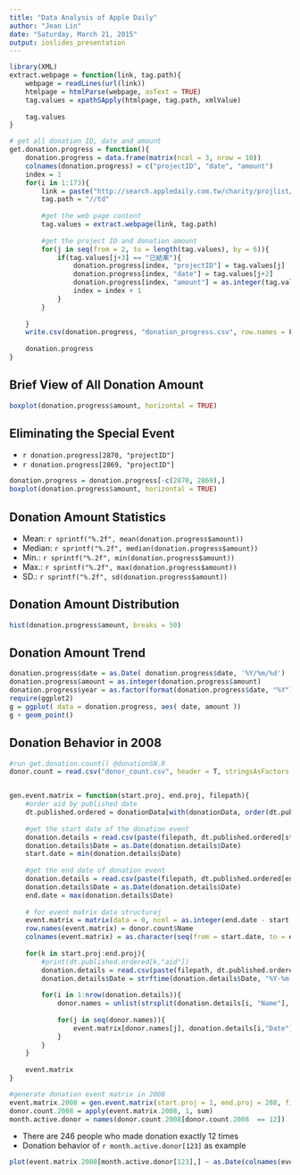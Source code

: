 ```yaml
---
title: "Data Analysis of Apple Daily"
author: "Jean Lin"
date: "Saturday, March 21, 2015"
output: ioslides_presentation
---
```


```r
library(XML)
extract.webpage = function(link, tag.path){
    webpage = readLines(url(link))
    htmlpage = htmlParse(webpage, asText = TRUE)
    tag.values = xpathSApply(htmlpage, tag.path, xmlValue)
    
    tag.values
}

# get all donation ID, date and amount
get.donation.progress = function(){
    donation.progress = data.frame(matrix(ncol = 3, nrow = 10))
    colnames(donation.progress) = c("projectID", "date", "amount")
    index = 1
    for(i in 1:173){
        link = paste("http://search.appledaily.com.tw/charity/projlist/Page/", i, sep = "")
        tag.path = "//td"
        
        #get the web page content
        tag.values = extract.webpage(link, tag.path)
        
        #get the project ID and donation amount
        for(j in seq(from = 2, to = length(tag.values), by = 6)){
            if(tag.values[j+3] == "已結案"){
                donation.progress[index, "projectID"] = tag.values[j]
                donation.progress[index, "date"] = tag.values[j+2]
                donation.progress[index, "amount"] = as.integer(tag.values[j+4])
                index = index + 1 
            }
        }
        
    }
    write.csv(donation.progress, "donation_progress.csv", row.names = F)
    
    donation.progress
}

```


## Brief View of All Donation Amount

```r
boxplot(donation.progress$amount, horizontal = TRUE)
```

## Eliminating the Special Event

- `r donation.progress[2870, "projectID"]`
- `r donation.progress[2869, "projectID"]`

```r
donation.progress = donation.progress[-c(2870, 2869),]
boxplot(donation.progress$amount, horizontal = TRUE)
```

## Donation Amount Statistics

- Mean: `r sprintf("%.2f", mean(donation.progress$amount))`
- Median: `r sprintf("%.2f", median(donation.progress$amount))`
- Min.: `r sprintf("%.2f", min(donation.progress$amount))`
- Max.: `r sprintf("%.2f", max(donation.progress$amount))`
- SD.: `r sprintf("%.2f", sd(donation.progress$amount))`

## Donation Amount Distribution

```r
hist(donation.progress$amount, breaks = 50)
```

## Donation Amount Trend
```r
donation.progress$date = as.Date( donation.progress$date, '%Y/%m/%d')
donation.progress$amount = as.integer(donation.progress$amount)
donation.progress$year = as.factor(format(donation.progress$date, "%Y"))
require(ggplot2)
g = ggplot( data = donation.progress, aes( date, amount ))
g + geom_point()
```

## Donation Behavior in 2008

```r
#run get.donation.count() @donationSN.R
donor.count = read.csv("donor_count.csv", header = T, stringsAsFactors = F)


gen.event.matrix = function(start.proj, end.proj, filepath){
    #order aid by published date
    dt.published.ordered = donationData[with(donationData, order(dt.published)), c("aid", "dt.published")]
    
    #get the start date of the donation event
    donation.details = read.csv(paste(filepath, dt.published.ordered[start.proj,"aid"], ".csv", sep=""), header = T, stringsAsFactors = F)
    donation.details$Date = as.Date(donation.details$Date)
    start.date = min(donation.details$Date)
    
    #get the end date of donation event
    donation.details = read.csv(paste(filepath, dt.published.ordered[end.proj,"aid"], ".csv", sep=""), header = T, stringsAsFactors = F)
    donation.details$Date = as.Date(donation.details$Date)
    end.date = max(donation.details$Date)
    
    # for event matrix data structurej
    event.matrix = matrix(data = 0, ncol = as.integer(end.date - start.date)+1 , nrow = nrow(donor.count))
    row.names(event.matrix) = donor.count$Name
    colnames(event.matrix) = as.character(seq(from = start.date, to = end.date, by="day"))
    
    for(k in start.proj:end.proj){
        #print(dt.published.ordered[k,"aid"])
        donation.details = read.csv(paste(filepath, dt.published.ordered[k,"aid"], ".csv", sep=""), header = T, stringsAsFactors = F)
        donation.details$Date = strftime(donation.details$Date, "%Y-%m-%d")
        
        for(i in 1:nrow(donation.details)){
            donor.names = unlist(strsplit(donation.details[i, "Name"], "、"))
            
            for(j in seq(donor.names)){
                event.matrix[donor.names[j], donation.details[i,"Date"]] = event.matrix[donor.names[j], donation.details[i,"Date"]] + 1
            }
        }
    }
    
    event.matrix   
}

#generate donation event matrix in 2008
event.matrix.2008 = gen.event.matrix(start.proj = 1, end.proj = 288, filepath = "./donation_details/")
donor.count.2008 = apply(event.matrix.2008, 1, sum)
month.active.donor = names(donor.count.2008[donor.count.2008  == 12])
```

- There are 246 people who made donation exactly 12 times
- Donation behavior of `r month.active.donor[123]` as example

```r
plot(event.matrix.2008[month.active.donor[123],] ~ as.Date(colnames(event.matrix.2008)), type = "l")
```



